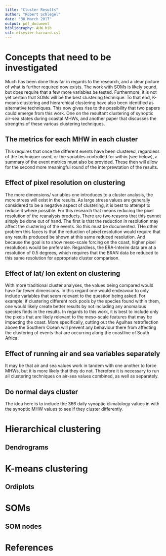 ```yaml
---
title: "Cluster Results"
author: "Robert Schlegel"
date: "30 March 2017"
output: pdf_document
bibliography: AHW.bib
csl: elsevier-harvard.csl
---
```


# Concepts that need to be investigated
Much has been done thus far in regards to the research, and a clear picture of what is further required now exists. The work with SOMs is likely sound, but does require that a few more variables be tested. Furthermore, it is not yet certain that SOMs will be the best clustering technique. To that end, K-means clustering and hierarchical clustering have also been identified as alternative techniques. This now gives rise to the possibility that two papers could emerge from this work. One on the resultant clustering of synoptic air-sea states during coastal MHWs, and another paper that discusses the strengths of these various clustering techniques.

## The metrics for each MHW in each cluster
This requires that once the different events have been clustered, regardless of the techniquer used, or the variables controlled for within (see below), a summary of the event metrics must also be provided. These then will allow for the second more meaningful round of the interprewtation of the results.

## Effect of pixel resolution on clustering
The more dimensions/ variables one introduces to a cluster analysis, the more stress will exist in the results. As large stress values are generally considered to be a negative aspect of clustering, it is best to attempt to reduce it where possible. For this research that means reducing the pixel resolution of the reanalysis products. There are two reasons that this cannot simply be done out of hand. The first is that the reduction in resolution may affect the clustering of the events. So this must be documented. THe other problem this faces is that the reduction of pixel resolution would require that any results produced be shown at this same reduced resolution. And because the goal is to show meso-scale forcing on the coast, higher pixel resolutions would be preferable. Regardless, the ERA-Interim data are at a resolution of 0.5 degrees, which requires that the BRAN data be reduced to this same resolution for appropriate cluster comparison.

## Effect of lat/ lon extent on clustering
With more traditional cluster analyses, the values being compared would have far fewer dimensions. In this regard one would endeavour to only include variables that seem relevant to the question being asked. For example, if clustering different rock pools by the species found within them, one would likely create better results by not including any anomalous species finds in the results. In regards to this work, it is best to include only the pixels that are likely relevant to the meso-scale features that may be impacting the coast. More specifically, cutting out the Agulhas retroflection above the Southern Ocean will prevent any behaviour there from affecting the clustering of events that are occurring along the coastline of South Africa.

## Effect of running air and sea variables separately
It may be that air and sea values work in tandem with one another to force MHWs, but it is more likely that they do not. Therefore it is necessary to run all clustering techniques on air-sea values combined, as well as separately.

## Do normal days cluster
The idea here is to include the 366 daily synoptic climatology values in with the synoptic MHW values to see if they cluster differently.

# Hierarchical clustering

## Dendrograms

# K-means clustering

## Ordiplots

# SOMs

## SOM nodes

# References